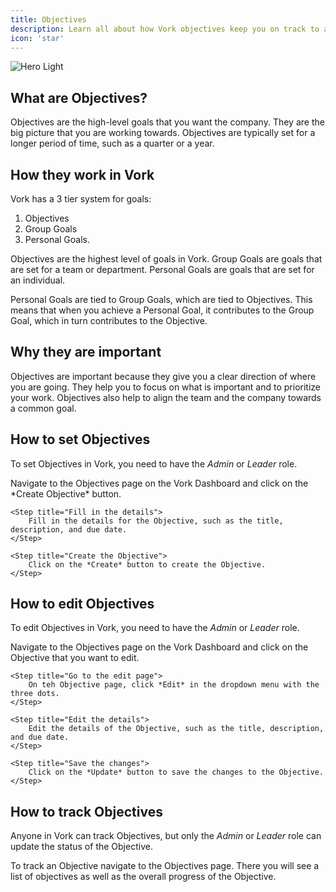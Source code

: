 ```yaml
---
title: Objectives
description: Learn all about how Vork objectives keep you on track to achieve your goals.
icon: 'star'
---
```


<Frame>
    <img
        className="block dark:hidden"
        src="/images/objectives-page.png"
        alt="Hero Light"
    />

</Frame>

## What are Objectives?

Objectives are the high-level goals that you want the company. They are the big picture that you are working towards. Objectives are typically set for a longer period of time, such as a quarter or a year.

## How they work in Vork

Vork has a 3 tier system for goals:

1. Objectives
2. Group Goals
3. Personal Goals.

Objectives are the highest level of goals in Vork. Group Goals are goals that are set for a team or department. Personal Goals are goals that are set for an individual.

Personal Goals are tied to Group Goals, which are tied to Objectives. This means that when you achieve a Personal Goal, it contributes to the Group Goal, which in turn contributes to the Objective.

## Why they are important

Objectives are important because they give you a clear direction of where you are going. They help you to focus on what is important and to prioritize your work. Objectives also help to align the team and the company towards a common goal.

## How to set Objectives

To set Objectives in Vork, you need to have the *Admin* or *Leader* role.

<Steps>
    <Step title="Navigate to objective creation">
        Navigate to the Objectives page on the Vork Dashboard and click on the *Create Objective* button.
    </Step>

    <Step title="Fill in the details">
        Fill in the details for the Objective, such as the title, description, and due date.
    </Step>

    <Step title="Create the Objective">
        Click on the *Create* button to create the Objective.
    </Step>
</Steps>

## How to edit Objectives

To edit Objectives in Vork, you need to have the *Admin* or *Leader* role.

<Steps>
    <Step title="Navigate to the objective page">
        Navigate to the Objectives page on the Vork Dashboard and click on the Objective that you want to edit.
    </Step>

    <Step title="Go to the edit page">
        On teh Objective page, click *Edit* in the dropdown menu with the three dots.
    </Step>

    <Step title="Edit the details">
        Edit the details of the Objective, such as the title, description, and due date.
    </Step>

    <Step title="Save the changes">
        Click on the *Update* button to save the changes to the Objective.
    </Step>
</Steps>

## How to track Objectives

Anyone in Vork can track Objectives, but only the *Admin* or *Leader* role can update the status of the Objective.

To track an Objective navigate to the Objectives page. There you will see a list of objectives as well as the overall progress of the Objective.


